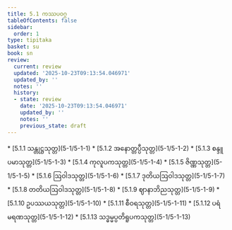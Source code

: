 ```yaml
---
title: 5.1 ကဿပဝဂ္ဂ
tableOfContents: false
sidebar:
  order: 1
type: tipitaka
basket: su
book: sn
review:
  current: review
  updated: '2025-10-23T09:13:54.046971'
  updated_by: ''
  notes: ''
  history:
  - state: review
    date: '2025-10-23T09:13:54.046971'
    updated_by: ''
    notes: ''
    previous_state: draft
---
```



<ReviewStatus review={frontmatter.review} showDetails={true} />

<HypothesisAnnotation frontmatter={frontmatter} />

<DynamicBreadcrumb />



<TableOfContents book="sn" section="5.1">
* [5.1.1 သန္တုဋ္ဌသုတ္တ](5-1/5-1-1)
* [5.1.2 အနောတ္တပ္ပီသုတ္တ](5-1/5-1-2)
* [5.1.3 စန္ဒူပမာသုတ္တ](5-1/5-1-3)
* [5.1.4 ကုလူပကသုတ္တ](5-1/5-1-4)
* [5.1.5 ဇိဏ္ဏသုတ္တ](5-1/5-1-5)
* [5.1.6 ဩဝါဒသုတ္တ](5-1/5-1-6)
* [5.1.7 ဒုတိယဩဝါဒသုတ္တ](5-1/5-1-7)
* [5.1.8 တတိယဩဝါဒသုတ္တ](5-1/5-1-8)
* [5.1.9 ဈာနာဘိညသုတ္တ](5-1/5-1-9)
* [5.1.10 ဥပဿယသုတ္တ](5-1/5-1-10)
* [5.1.11 စီဝရသုတ္တ](5-1/5-1-11)
* [5.1.12 ပရံမရဏသုတ္တ](5-1/5-1-12)
* [5.1.13 သဒ္ဓမ္မပ္ပတိရူပကသုတ္တ](5-1/5-1-13)
</TableOfContents>